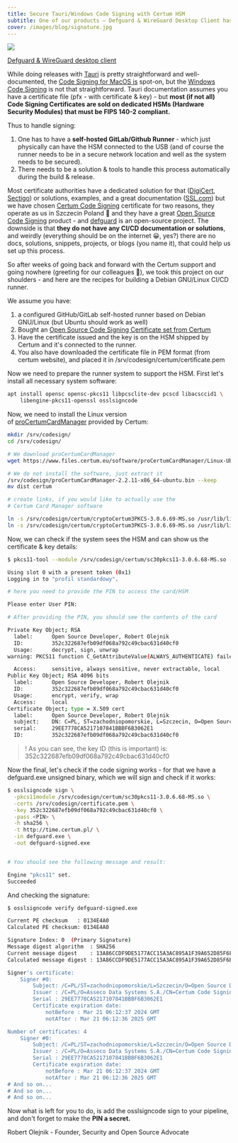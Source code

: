 ```yaml
---
title: Secure Tauri/Windows Code Signing with Certum HSM 
subtitle: One of our products — Defguard & WireGuard Desktop Client has multiple platform releases (Linux, MacOS, and Windows). We're building it with our beloved Rust and a great multi-platform desktop framework Tauri.
cover: /images/blog/signature.jpg
---
```


![](/images/blog/defguard-main-screen.png)

[Defguard & WireGuard desktop client](https://defguard.net/client/)

While doing releases with [Tauri](https://tauri.app/) is pretty straightforward and well-documented, the [Code Signing for MacOS is](https://tauri.app/v1/guides/distribution/sign-macos) spot-on, but the [Windows Code Signing](https://tauri.app/v1/guides/distribution/sign-windows) is not that straightforward. Tauri documentation assumes you have a certificate file (pfx - with certificate & key) - but **most
 (if not all) Code Signing Certificates are sold on dedicated HSMs 
(Hardware Security Modules) that must be FIPS 140-2 compliant.**

Thus to handle signing:

1. One has to have a **self-hosted GitLab/Github Runner** - which just physically can have the HSM connected to the USB (and of 
  course the runner needs to be in a secure network location and well as 
  the system needs to be secured).
2. There needs to be a solution & tools to handle this process automatically during the build & release.

Most certificate authorities have a dedicated solution for that ([DigiCert](https://www.digicert.com/solutions/security-solutions-for-ci-cd), [Sectigo](https://www.sectigo.com/enterprise-solutions/certificate-manager/devops-solutions)) or solutions, examples, and a great documentation ([SSL.com](https://www.ssl.com/guide/code-signing-automation/)) but we have chosen [Certum Code Signing](https://www.certum.eu/en/code-signing-certificates/) certificate for two reasons, they operate as us in Szczecin Poland 💪 and they have a great [Open Source Code Signing](https://shop.certum.eu/open-source-code-signing.html) product - and [defguard](http://github.com/defGuard/defguard) is an open-source project. The downside is that **they do not have any CI/CD documentation or solutions**,
 and weirdly (everything should be on the internet 😀, yes?) there are 
no docs, solutions, snippets, projects, or blogs (you name it), that 
could help us set up this process.

So after weeks of going back 
and forward with the Certum support and going nowhere (greeting for our 
colleagues 👋), we took this project on our shoulders - and here are the
 recipes for building a Debian GNU/Linux CI/CD runner.

We assume you have:

1. a configured GitHub/GitLab self-hosted runner based on Debian GNU/Linux (but Ubuntu should work as well)
2. Bought an [Open Source Code Signing Certificate set from Certum](https://shop.certum.eu/open-source-code-signing.html)
3. Have the certificate issued and the key is on the HSM shipped by Certum and it's connected to the runner.
4. You
  also have downloaded the certificate file in PEM format (from certum 
  website), and placed it in /srv/codesign/certum/certificate.pem

Now we need to prepare the runner system to support the HSM. First let's install all necessary system software:

```bash
apt install opensc opensc-pkcs11 libpcsclite-dev pcscd libacsccid1 \
    libengine-pkcs11-openssl osslsigncode
```

Now, we need to install the Linux version of [proCertumCardManager](https://support.certum.eu/en/cert-offer-card-manager/) provided by Certum:

```bash
mkdir /srv/codesign/
cd /srv/codesign/

# We download proCertumCardManager
wget https://www.files.certum.eu/software/proCertumCardManager/Linux-Ubuntu/2.2.11/proCertumCardManager-2.2.11-x86_64-ubuntu.bin

# We do not install the software, just extract it
/srv/codesign/proCertumCardManager-2.2.11-x86_64-ubuntu.bin --keep
mv dist certum

# create links, if you would like to actually use the
# Certum Card Manager software

ln -s /srv/codesign/certum/cryptoCertum3PKCS-3.0.6.69-MS.so /usr/lib/libcrypto3PKCS.so
ln -s /srv/codesign/certum/cryptoCertum3PKCS-3.0.6.69-MS.so /usr/lib/libcryptoCertum3PKCS.so
```

Now, we can check if the system sees the HSM and can show us the certificate & key details:

```bash
$ pkcs11-tool --module /srv/codesign/certum/sc30pkcs11-3.0.6.68-MS.so --login --list-objects

Using slot 0 with a present token (0x1)
Logging in to "profil standardowy".

# here you need to provide the PIN to access the card/HSM

Please enter User PIN:

# After providing the PIN, you should see the contents of the card

Private Key Object; RSA
  label:      Open Source Developer, Robert Olejnik
  ID:         352c322687efb09df068a792c49cbac631d40cf0
  Usage:      decrypt, sign, unwrap
warning: PKCS11 function C_GetAttributeValue(ALWAYS_AUTHENTICATE) failed: rv = CKR_ATTRIBUTE_TYPE_INVALID (0x12)

  Access:     sensitive, always sensitive, never extractable, local
Public Key Object; RSA 4096 bits
  label:      Open Source Developer, Robert Olejnik
  ID:         352c322687efb09df068a792c49cbac631d40cf0
  Usage:      encrypt, verify, wrap
  Access:     local
Certificate Object; type = X.509 cert
  label:      Open Source Developer, Robert Olejnik
  subject:    DN: C=PL, ST=zachodniopomorskie, L=Szczecin, O=Open Source Developer, CN=Open Source Developer, Robert Olejnik
  serial:     29EE7778CA5217107841BBBF6B3062E1
  ID:         352c322687efb09df068a792c49cbac631d40cf0
```

> ! As you can see, the key ID (this is important) is: 352c322687efb09df068a792c49cbac631d40cf0

Now
 the final, let's check if the code signing works - for that we have a 
defguard.exe unsigned binary, which we will sign and check if it works:

```bash
$ osslsigncode sign \
  -pkcs11module /srv/codesign/certum/sc30pkcs11-3.0.6.68-MS.so \
  -certs /srv/codesign/certificate.pem \
  -key 352c322687efb09df068a792c49cbac631d40cf0 \
  -pass <PIN> \
  -h sha256 \
  -t http://time.certum.pl/ \
  -in defguard.exe \
  -out defguard-signed.exe


# You should see the following message and result:

Engine "pkcs11" set.
Succeeded
```

And checking the signature:

```bash
$ osslsigncode verify defguard-signed.exe

Current PE checksum   : 0134E4A0
Calculated PE checksum: 0134E4A0

Signature Index: 0  (Primary Signature)
Message digest algorithm  : SHA256
Current message digest    : 13A86CCDF9DE5177ACC15A3AC895A1F39A652D85F6E9C3533C151D64547F930A
Calculated message digest : 13A86CCDF9DE5177ACC15A3AC895A1F39A652D85F6E9C3533C151D64547F930A

Signer's certificate:
    Signer #0:
        Subject: /C=PL/ST=zachodniopomorskie/L=Szczecin/O=Open Source Developer/CN=Open Source Developer, Robert Olejnik
        Issuer : /C=PL/O=Asseco Data Systems S.A./CN=Certum Code Signing 2021 CA
        Serial : 29EE7778CA5217107841BBBF6B3062E1
        Certificate expiration date:
            notBefore : Mar 21 06:12:37 2024 GMT
            notAfter : Mar 21 06:12:36 2025 GMT

Number of certificates: 4
    Signer #0:
        Subject: /C=PL/ST=zachodniopomorskie/L=Szczecin/O=Open Source Developer/CN=Open Source Developer, Robert Olejnik
        Issuer : /C=PL/O=Asseco Data Systems S.A./CN=Certum Code Signing 2021 CA
        Serial : 29EE7778CA5217107841BBBF6B3062E1
        Certificate expiration date:
            notBefore : Mar 21 06:12:37 2024 GMT
            notAfter : Mar 21 06:12:36 2025 GMT
# And so on...
# And so on...
# And so on...
```

Now what is left for you to do, is add the osslsigncode sign to your pipeline, and don't forget to make the **PIN a secret.**


<Divider />
Robert Olejnik - Founder, Security and Open Source Advocate
